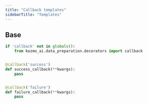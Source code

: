 ```yaml
---
title: "Callback templates"
sidebarTitle: "Templates"
---
```


## Base

```python
if 'callback' not in globals():
    from kozmo_ai.data_preparation.decorators import callback


@callback('success')
def success_callback(**kwargs):
    pass


@callback('failure')
def failure_callback(**kwargs):
    pass
```
